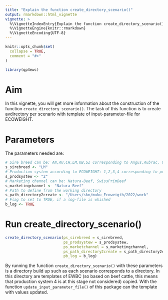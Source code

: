 ```yaml
---
title: "Explain the function create_directory_scenario()"
output: rmarkdown::html_vignette
vignette: >
  %\VignetteIndexEntry{Explain the function create_directory_scenario()}
  %\VignetteEngine{knitr::rmarkdown}
  %\VignetteEncoding{UTF-8}
---
```


```r
knitr::opts_chunk$set(
  collapse = TRUE,
  comment = "#>"
)
```

```r
library(qp4ewc)
```

# Aim

In this vignette, you will get more information about the construction of the function `create_directory_scenario()`. The task of this function is to create avdirectory per scenario with template of input-parameter-file for ECOWEIGHT. 

# Parameters

The parameters needed are:

```r
# Sire breed can be: AN,AU,CH,LM,OB,SI corresponding to Angus,Aubrac, Charolais, Limousin, Original-Braunvieh, Simmental
s_sirebreed <- "LM"
# Production system according to ECOWEIGHT: 1,2,3,4 corresponding to purebreeding, crossbreeding, terminal crossing, dairy
s_prodsystew <- "2"
# Marketing channel can be: Natura-Beef, SwissPrimBeef
s_marketingchannel <- "Natura-Beef"
# Path to define from the working directory
s_path_directory2create <- "/Users/skn/muku_Ecoweigth/2022/work"
# Flag to set to TRUE, if a log-file is whished
b_log <- TRUE
```

# Run create_directory_scenario()

```r
create_directory_scenario(ps_sirebreed = s_sirebreed,
                          ps_prodsystew = s_prodsystew,
                          ps_marketchannel = s_marketingchannel,
                          ps_path_directory2create = s_path_directory2create,
                          pb_log = b_log)
```

By running the function `create_directory_scenario()` with these parameters is a directory build up such as each scenario corresponds to a directory. In this directory are templates of EWBC (so based on beef cattle, this means that production system 4 is at this stage not considered) copied. With the function `update_input_parameter_file()` of this package can the template with values updated.
